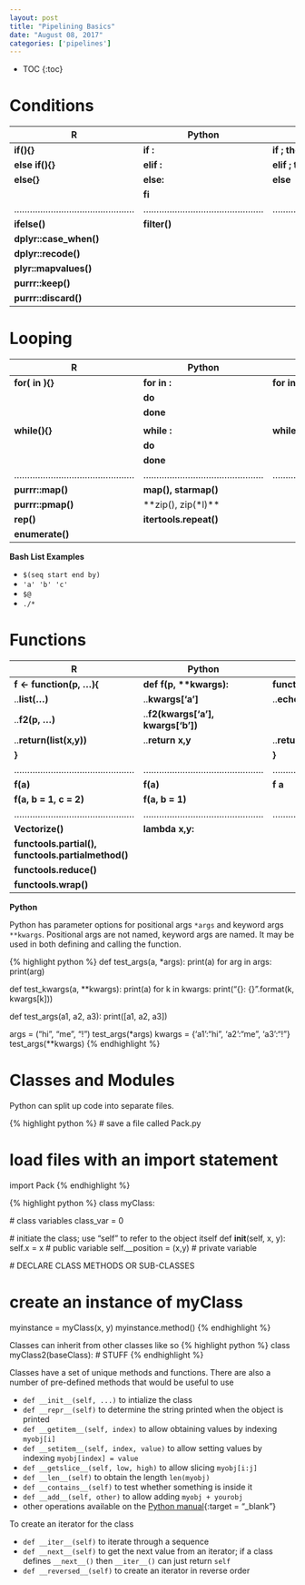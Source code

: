 ```yaml
---
layout: post
title: "Pipelining Basics"
date: "August 08, 2017"
categories: ['pipelines']
---
```


* TOC
{:toc}


# Conditions

R | Python | Bash
--------|--------|--------
**if(){}** | **if :** | **if ; then**
**else if(){}** | **elif :** | **elif ; then**
**else{}** | **else:** | **else**
 | | **fi**
..............................................|..............................................|..............................................
 **ifelse()** | **filter()** |
 **dplyr::case_when()** | 
 **dplyr::recode()** | 
 **plyr::mapvalues()** | 
 **purrr::keep()** | 
 **purrr::discard()** |

# Looping

R | Python | Bash
--------|--------|--------
**for( in ){}** | **for in :** | **for in**
| | **do**
| | **done**
| | |
**while(){}** | **while :** | **while [ ]**
| | **do**
| | **done**
..............................................|..............................................|..............................................
**purrr::map()** | **map(), starmap()** | 
**purrr::pmap()** | **zip(), zip(*l)**
**rep()** | **itertools.repeat()** |
| **enumerate()** |

**Bash List Examples**

* `$(seq start end by)`
* `'a' 'b' 'c'`
* `$@`
* `./*`


# Functions

R | Python | Bash
--------|--------|--------
**f <- function(p, ...){** | **def f(p, \*\*kwargs):** | **function f{**
..**list(...)** | ..**kwargs['a']** | ..**echo $1**
..**f2(p, ...)** | ..**f2(kwargs['a'], kwargs['b'])** | 
..**return(list(x,y))** | ..**return x,y** | ..**return x**
**}** | | **}**
..............................................|..............................................|..............................................
**f(a)** | **f(a)** | **f a**
**f(a, b = 1, c = 2)** | **f(a, b = 1)** |
..............................................|..............................................|..............................................
**Vectorize()** | **lambda x,y:** |
| **functools.partial(), functools.partialmethod()** |
| **functools.reduce()** |
| **functools.wrap()** | 



**Python**

Python has parameter options for positional args `*args` and keyword args `**kwargs`. Positional args are not named, keyword args are named. It may be used in both defining and calling the function.

{% highlight python %}
def test_args(a, *args):
  print(a)
  for arg in args:
    print(arg)
    
def test_kwargs(a, **kwargs):
  print(a)
  for k in kwargs:
    print("{}: {}".format(k, kwargs[k]))
    
def test_args(a1, a2, a3):
  print([a1, a2, a3])
  
args = ("hi", "me", "!")
test_args(*args)
kwargs = {'a1':"hi", 'a2':"me", 'a3':"!"}
test_args(**kwargs)
{% endhighlight %}

# Classes and Modules

Python can split up code into separate files.

{% highlight python %}
# save a file called Pack.py

# load files with an import statement
import Pack
{% endhighlight %}

{% highlight python %}
class myClass:
  
  # class variables
  class_var = 0
  
  # initiate the class; use "self" to refer to the object itself
  def __init__(self, x, y): 
  self.x = x # public variable
  self.__position = (x,y) # private variable

  # DECLARE CLASS METHODS OR SUB-CLASSES

# create an instance of myClass
myinstance = myClass(x, y)
myinstance.method()
{% endhighlight %}

Classes can inherit from other classes like so
{% highlight python %}
class myClass2(baseClass):
  # STUFF
{% endhighlight %}

Classes have a set of unique methods and functions. There are also a number of pre-defined methods that would be useful to use

* `def __init__(self, ...)` to intialize the class
* `def __repr__(self)` to determine the string printed when the object is printed
* `def __getitem__(self, index)` to allow obtaining values by indexing `myobj[i]`
* `def __setitem__(self, index, value)` to allow setting values by indexing `myobj[index] = value`
* `def __getslice__(self, low, high)` to allow slicing `myobj[i:j]`
* `def __len__(self)` to obtain the length `len(myobj)`
* `def __contains__(self)` to test whether something is inside it
* `def __add__(self, other)` to allow adding `myobj + yourobj`
* other operations available on the [Python manual][class_operators]{:target = "_blank"}

To create an iterator for the class

* `def __iter__(self)` to iterate through a sequence
* `def __next__(self)` to get the next value from an iterator; if a class defines `__next__()` then `__iter__()` can just return `self`
* `def __reversed__(self)` to create an iterator in reverse order

[class_operators]: https://docs.python.org/3.5/library/operator.html

